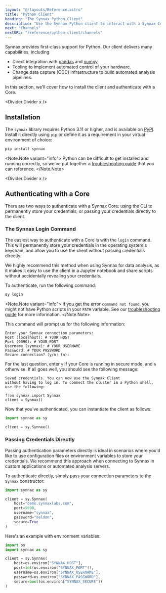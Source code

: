 ```yaml
---
layout: "@/layouts/Reference.astro"
title: "Python Client"
heading: "The Synnax Python Client"
description: "Use the Synnax Python client to interact with a Synnax Core."
next: "Channels"
nextURL: "/reference/python-client/channels"
---
```



Synnax provides first-class support for Python. Our client delivers many capabilities,
including

- Direct integration with [pandas](https://pandas.pydata.org/) and
  [numpy](https://numpy.org/doc/stable/index.html).
- Tooling to implement automated control of your hardware.
- Change data capture (CDC) infrastructure to build automated analysis pipelines.

In this section, we'll cover how to install the client and authenticate with a Core.

<Divider.Divider x />

## Installation

The `synnax` library requires Python 3.11 or higher, and is available on
[PyPI](https://pypi.org/project/synnax/). Install it directly using `pip` or define it
as a requirement in your virtual environment of choice:

```bash
pip install synnax
```

<Note.Note variant="info">
  Python can be difficult to get installed and running correctly, so we've put together
  a [troubleshooting guide](/reference/python-client/troubleshooting) that you can
  reference.
</Note.Note>

<Divider.Divider x />

## Authenticating with a Core

There are two ways to authenticate with a Synnax Core: using the CLI to permanently
store your credentials, or passing your credentials directly to the client.

### The Synnax Login Command

The easiest way to authenticate with a Core is with the `login` command. This will
permanently store your credentials in the operating system's keychain, and allow you to
use the client without passing credentials directly.

We highly recommend this method when using Synnax for data analysis, as it makes it easy
to use the client in a Jupyter notebook and share scripts without accidentally revealing
your credentials.

To authenticate, run the following command:

```bash
sy login
```

<Note.Note variant="info">
  If you get the error `command not found`, you might not have Python scripts in your
  `PATH` variable. See our [troubleshooting
  guide](/reference/python-client/troubleshooting) for more information.
</Note.Note>

This command will prompt us for the following information:

```
Enter your Synnax connection parameters:
Host (localhost): # YOUR HOST
Port (9090): # YOUR PORT
Username (synnax): # YOUR USERNAME
Password: # YOUR PASSWORD
Secure connection? (y/n) (n):
```

For the last question, enter `y` if your Core is running in secure mode, and `n`
otherwise. If all goes well, you should see the following message:

```
Saved credentials. You can now use the Synnax Client
without having to log in. To connect the cluster in a Python shell, use the following:

from synnax import Synnax
client = Synnax()
```

Now that you've authenticated, you can instantiate the client as follows:

```python
import synnax as sy

client = sy.Synnax()
```

### Passing Credentials Directly

Passing authentication parameters directly is ideal in scenarios where you'd like to use
configuration files or environment variables to store your credentials. We recommend
this approach when connecting to Synnax in custom applications or automated analysis
servers.

To authenticate directly, simply pass your connection parameters to the `Synnax`
constructor:

```python
import synnax as sy

client = sy.Synnax(
    host="demo.synnaxlabs.com",
    port=9090,
    username="synnax",
    password="seldon",
    secure=True
)
```

Here's an example with environment variables:

```python
import os
import synnax as sy

client = sy.Synnax(
    host=os.environ["SYNNAX_HOST"],
    port=int(os.environ["SYNNAX_PORT"]),
    username=os.environ["SYNNAX_USERNAME"],
    password=os.environ["SYNNAX_PASSWORD"],
    secure=bool(os.environ["SYNNAX_SECURE"])
)
```
